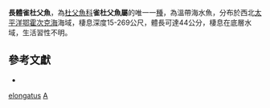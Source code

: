 {{Speciesbox
| taxon = Alcichthys elongatus
| binomial_authority = [[Steindachner|Steindachner]], 1881
| status = LC
| status_system = IUCN3.1
| synonyms = *''Centridermichthys elongatus'', Steindachner, 1881
*''Centridermichthys alcicornis'', Herzenstein, 1890
*''Alcichthys alcicornis'', Herzenstein, 1890
*''Bero zanclus'', Snyder, 1911
}}

'''長體雀杜父魚'''，為[[杜父魚科|杜父魚科]]'''雀杜父魚屬'''的唯一一[[種|種]]，為溫帶海水魚，分布於西北[[太平洋|太平洋]][[鄂霍次克海|鄂霍次克海]]海域，棲息深度15-269公尺，體長可達44公分，棲息在底層水域，生活習性不明。

== 參考文獻 ==
*{{FishBase_species|genus=Alcichthys|species=elongatus |year=2014|month=5}}

{{鮋形目小作品}}

{{Taxonbar}}
[[Category:雀杜父魚屬|elongatus]]
[[Category:1881年描述的鱼类|A]]